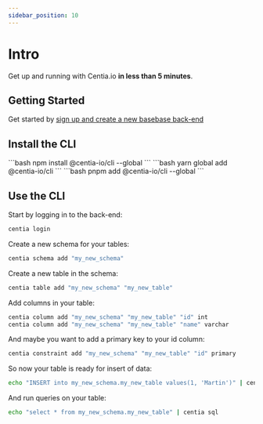 ```yaml
---
sidebar_position: 10
---
```



# Intro

Get up and running with Centia.io **in less than 5 minutes**.

## Getting Started

Get started by [sign up and create a new basebase back-end](https://api.centia.io)


## Install the CLI

<Tabs>
  <TabItem value="npm" label="npm" default>
```bash
npm install @centia-io/cli --global
```
  </TabItem>
  <TabItem value="yarn" label="Yarn">
```bash
yarn global add @centia-io/cli
```
</TabItem>
  <TabItem value="pnpm" label="pnpm">
```bash
pnpm add @centia-io/cli --global
```
   </TabItem>
</Tabs>

## Use the CLI

Start by logging in to the back-end:
```bash
centia login
```

Create a new schema for your tables:
```bash
centia schema add "my_new_schema"
```

Create a new table in the schema:
```bash
centia table add "my_new_schema" "my_new_table"
```

Add columns in your table:
```bash
centia column add "my_new_schema" "my_new_table" "id" int
centia column add "my_new_schema" "my_new_table" "name" varchar
```

And maybe you want to add a primary key to your id column:
```bash
centia constraint add "my_new_schema" "my_new_table" "id" primary
```

So now your table is ready for insert of data:
```bash
echo "INSERT into my_new_schema.my_new_table values(1, 'Martin')" | centia sql
```

And run queries on your table:
```bash
echo "select * from my_new_schema.my_new_table" | centia sql
```





